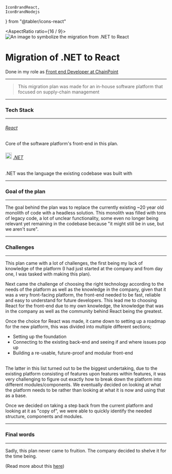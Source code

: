 	IconBrandReact,
	IconBrandNodejs
} from "@tabler/icons-react"

<AspectRatio ratio={16 / 9}>
	<Image
		className="rounded-md shadow-md object-cover"
		fill
		priority
		sizes="(max-width: 768px) 100vw, (max-width: 1200px) 50vw, 33vw"
		src="/dotnet-to-react.png"
		alt="An image to symbolize the migration from .NET to React"
	/>
</AspectRatio>
# Migration of .NET to React
Done in my role as [Front end Developer at ChainPoint](/work-experience/chainpoint)

---
> This migration plan was made for an in-house software platform that focused on supply-chain management
---
### Tech Stack
---
###### <IconBrandReact /> [React](https://react.dev/)
Core of the software platform's front-end in this plan.
######  <Image width="20" height="20" src="/dotnet.svg" alt=".NET logo" /> [.NET](https://dotnet.microsoft.com/en-us/)
.NET was the language the existing codebase was built with

---
### Goal of the plan
---
The goal behind the plan was to replace the currently existing ~20 year old monolith of code with a headless solution. This monolith was filled with tons of legacy code, a lot of unclear functionality, some even no longer being relevant yet remaining in the codebase because "it might still be in use, but we aren't sure".

---
### Challenges
---
This plan came with a lot of challenges, the first being my lack of knowledge of the platform (I had just started at the company and from day one, I was tasked with making this plan).

Next came the challenge of choosing the right technology according to the needs of the platform as well as the knowledge in the company, given that it was a very front-facing platform, the front-end needed to be fast, reliable and easy to understand for future developers. This lead me to choosing React for the front-end due to my own knowledge, the knowledge that was in the company as well as the community behind React being the greatest.

Once the choice for React was made, it came down to setting up a roadmap for the new platform, this was divided into multiple different sections;
- Setting up the foundation
- Connecting to the existing back-end and seeing if and where issues pop up
- Building a re-usable, future-proof and modular front-end
<br/>
The latter in this list turned out to be the biggest undertaking, due to the existing platform consisting of features upon features within features, it was very challenging to figure out exactly how to break down the platform into different modules/components. We eventually decided on looking at what the platform needs to be rather than looking at what it is now and using that as a base.

Once we decided on taking a step back from the current platform and looking at it as "copy of", we were able to quickly identify the needed structure, components and modules.

---
### Final words
---
Sadly, this plan never came to fruition. The company decided to shelve it for the time being.

(Read more about this [here](/work-experience/chainpoint#reason-for-leaving))
